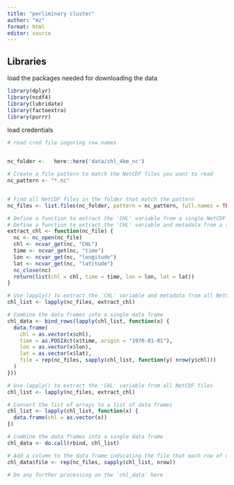 ```yaml
---
title: "perliminary cluster"
author: "mz"
format: html
editor: source
---
```


## Libraries

load the packages needed for downloading the data

```r


library(dplyr)
library(ncdf4)
library(lubridate)
library(factoextra)
library(purrr)
```

load credentials


```r
# read cred file ingoring row names


nc_folder <-   here::here('data/chl_4km_nc')

```

```r
# Create a file pattern to match the NetCDF files you want to read
nc_pattern <- "*.nc"


# Find all NetCDF files in the folder that match the pattern
nc_files <- list.files(nc_folder, pattern = nc_pattern, full.names = TRUE)

# Define a function to extract the 'CHL' variable from a single NetCDF file
# Define a function to extract the 'CHL' variable and metadata from a single NetCDF file
extract_chl <- function(nc_file) {
  nc <- nc_open(nc_file)
  chl <- ncvar_get(nc, "CHL")
  time <- ncvar_get(nc, "time")
  lon <- ncvar_get(nc, "longitude")
  lat <- ncvar_get(nc, "latitude")
  nc_close(nc)
  return(list(chl = chl, time = time, lon = lon, lat = lat))
}

# Use lapply() to extract the 'CHL' variable and metadata from all NetCDF files
chl_list <- lapply(nc_files, extract_chl)

# Combine the data frames into a single data frame
chl_data <- bind_rows(lapply(chl_list, function(x) {
  data.frame(
    chl = as.vector(x$chl),
    time = as.POSIXct(x$time, origin = "1970-01-01"),
    lon = as.vector(x$lon),
    lat = as.vector(x$lat),
    file = rep(nc_files, sapply(chl_list, function(y) nrow(y$chl)))
  )
}))

# Use lapply() to extract the 'CHL' variable from all NetCDF files
chl_list <- lapply(nc_files, extract_chl)

# Convert the list of arrays to a list of data frames
chl_list <- lapply(chl_list, function(x) {
  data.frame(chl = as.vector(x))
})

# Combine the data frames into a single data frame
chl_data <- do.call(rbind, chl_list)

# Add a column to the data frame indicating the file that each row of data came from
chl_data$file <- rep(nc_files, sapply(chl_list, nrow))

# Do any further processing on the 'chl_data' here
```

